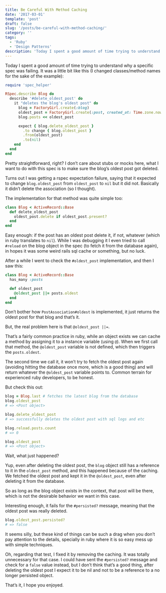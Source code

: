 ```yaml
---
title: Be Careful With Method Caching
date: '2017-03-01'
template: 'post'
draft: false
slug: '/posts/be-careful-with-method-caching/'
category: ''
tags:
  - 'Ruby'
  - 'Design Patterns'
description: 'Today I spent a good amount of time trying to understand why a specific spec was failing.'
---
```


Today I spent a good amount of time trying to understand why a specific spec was failing. It was a little bit like this (I changed classes/method names for the sake of the example):

```ruby
require 'spec_helper'

RSpec.describe Blog do
  describe '#delete_oldest_post' do
    it "deletes the blog's oldest post" do
      blog = FactoryGirl.create(:blog)
      oldest_post = FactoryGirl.create(:post, created_at: Time.zone.now - 1.year)
      blog.posts << oldest_post

      expect { blog.delete_oldest_post }
        .to change { blog.oldest_post }
        .from(oldest_post)
        .to(nil)
    end
  end
end
```

Pretty straightforward, right? I don’t care about stubs or mocks here, what I want to do with this spec is to make sure the blog’s oldest post got deleted.

Turns out I was getting a rspec expectation failure, saying that it expected to change `blog.oldest_post` from `oldest_post` to `nil` but it did not. Basically it didn’t delete the association (so I thought).

The implementation for that method was quite simple too:

```ruby
class Blog < ActiveRecord::Base
  def delete_oldest_post
    oldest_post.delete if oldest_post.present?
  end
end
```

Easy enough: if the post has an oldest post delete it, if not, whatever (which in ruby translates to `nil`). While I was debugging it I even tried to call `#reload` on the blog object in the spec (to fetch it from the database again), in hopes it was some weird rails sql cache or something, but no luck.

After a while I went to check the `#oldest_post` implementation, and then I saw this:

```ruby
class Blog < ActiveRecord::Base
  has_many :posts

  def oldest_post
    @oldest_post ||= posts.oldest
  end
end
```

Don’t bother how `PostAssociation#oldest` is implemented, it just returns the oldest post for that blog and that’s it.

But, the real problem here is that `@oldest_post ||=`.

That’s a fairly common practice in ruby, while an object exists we can cache a method by assigning it to a instance variable (using `@`). When we first call that method, the `@oldest_post` variable is not defined, which then triggers the `posts.oldest`.

The second time we call it, it won’t try to fetch the oldest post again (avoiding hitting the database once more, which is a good thing) and will return whatever the `@oldest_post` variable points to. Common terrain for experienced ruby developers, to be honest.

But check this out:

```ruby
blog = Blog.last # fetches the latest blog from the database
blog.oldest_post
# => <Post object>

blog.delete_oldest_post
# => successfully deletes the oldest post with sql logs and etc

blog.reload.posts.count
# => 0

blog.oldest_post
# => <Post object>
```

Wait, what just happened?

Yup, even after deleting the oldest post, the `blog` object still has a reference to it in the `oldest_post` method, and this happened because of the caching. We fetched the oldest post and kept it in the `@oldest_post`, even after deleting it from the database.

So as long as the blog object exists in the context, that post will be there, which is not the desirable behavior we want in this case.

Interesting enough, it fails for the `#persisted?` message, meaning that the oldest post was really deleted.

```ruby
blog.oldest_post.persisted?
# => false
```

It seems silly, but these kind of things can be such a drag when you don’t pay attention to the details, specially in ruby where it is so easy mess up with simple techniques.

Oh, regarding that test, I fixed it by removing the caching. It was totally unnecessary for that case. I could have sent the `#persisted?` message and check for a `false` value instead, but I don’t think that’s a good thing, after deleting the oldest post I expect it to be nil and not to be a reference to a no longer persisted object.

That’s it, I hope you enjoyed.
